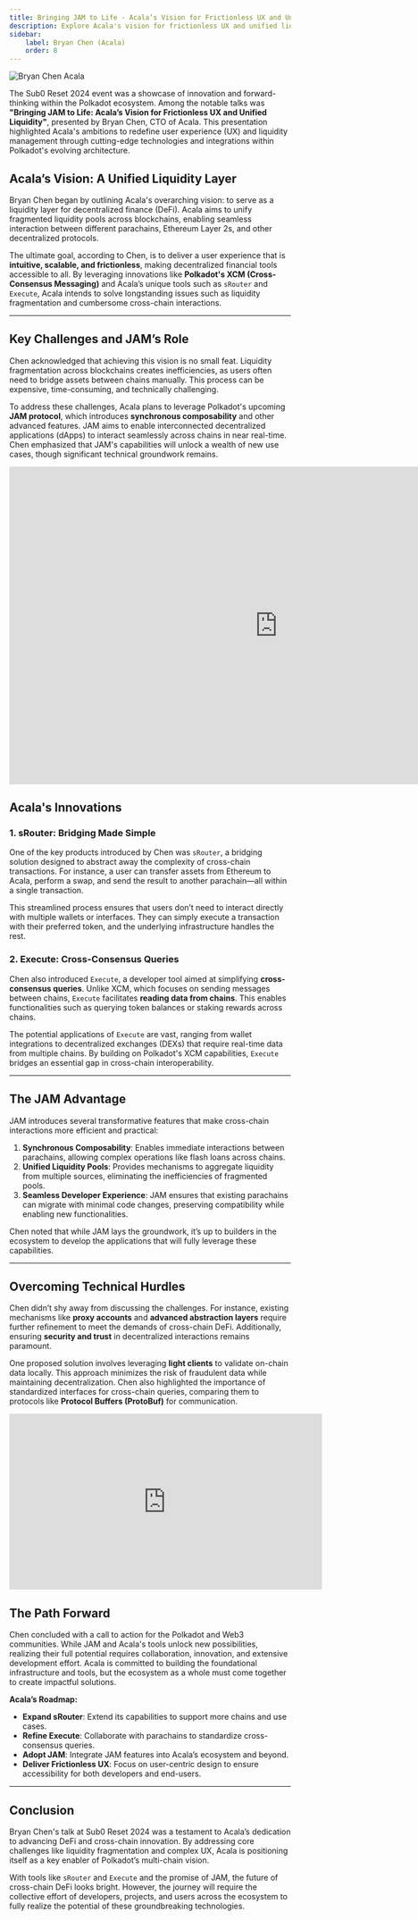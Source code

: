 ```yaml
---
title: Bringing JAM to Life - Acala’s Vision for Frictionless UX and Unified Liquidity
description: Explore Acala's vision for frictionless UX and unified liquidity with JAM, reshaping DeFi through cross-chain innovation and tools.
sidebar:
    label: Bryan Chen (Acala)
    order: 8
---
```




<Image src={coverImage} alt="Bryan Chen Acala" />


The Sub0 Reset 2024 event was a showcase of innovation and forward-thinking within the Polkadot ecosystem. Among the notable talks was **"Bringing JAM to Life: Acala’s Vision for Frictionless UX and Unified Liquidity"**, presented by Bryan Chen, CTO of Acala. This presentation highlighted Acala's ambitions to redefine user experience (UX) and liquidity management through cutting-edge technologies and integrations within Polkadot's evolving architecture.

## **Acala’s Vision: A Unified Liquidity Layer**
Bryan Chen began by outlining Acala's overarching vision: to serve as a liquidity layer for decentralized finance (DeFi). Acala aims to unify fragmented liquidity pools across blockchains, enabling seamless interaction between different parachains, Ethereum Layer 2s, and other decentralized protocols.

The ultimate goal, according to Chen, is to deliver a user experience that is **intuitive, scalable, and frictionless**, making decentralized financial tools accessible to all. By leveraging innovations like **Polkadot's XCM (Cross-Consensus Messaging)** and Acala’s unique tools such as `sRouter` and `Execute`, Acala intends to solve longstanding issues such as liquidity fragmentation and cumbersome cross-chain interactions.

---

## **Key Challenges and JAM’s Role**
Chen acknowledged that achieving this vision is no small feat. Liquidity fragmentation across blockchains creates inefficiencies, as users often need to bridge assets between chains manually. This process can be expensive, time-consuming, and technically challenging.

To address these challenges, Acala plans to leverage Polkadot's upcoming **JAM protocol**, which introduces **synchronous composability** and other advanced features. JAM aims to enable interconnected decentralized applications (dApps) to interact seamlessly across chains in near real-time. Chen emphasized that JAM's capabilities will unlock a wealth of new use cases, though significant technical groundwork remains.

<iframe src="https://docs.google.com/presentation/d/e/2PACX-1vTk-vgqf8GEvxeYlnMFXRHO8diviPUclGSZjgbnms-KxA49C5V1KSmKWpOuJL9y-Kws7FJJ5kWhPcGv/embed?start=false&loop=false&delayms=3000" frameborder="0" width="960" height="569" allowfullscreen="true" mozallowfullscreen="true" webkitallowfullscreen="true"></iframe>

## **Acala's Innovations**
### **1. sRouter: Bridging Made Simple**
One of the key products introduced by Chen was `sRouter`, a bridging solution designed to abstract away the complexity of cross-chain transactions. For instance, a user can transfer assets from Ethereum to Acala, perform a swap, and send the result to another parachain—all within a single transaction.

This streamlined process ensures that users don’t need to interact directly with multiple wallets or interfaces. They can simply execute a transaction with their preferred token, and the underlying infrastructure handles the rest.

### **2. Execute: Cross-Consensus Queries**
Chen also introduced `Execute`, a developer tool aimed at simplifying **cross-consensus queries**. Unlike XCM, which focuses on sending messages between chains, `Execute` facilitates **reading data from chains**. This enables functionalities such as querying token balances or staking rewards across chains.

The potential applications of `Execute` are vast, ranging from wallet integrations to decentralized exchanges (DEXs) that require real-time data from multiple chains. By building on Polkadot's XCM capabilities, `Execute` bridges an essential gap in cross-chain interoperability.

---

## **The JAM Advantage**
JAM introduces several transformative features that make cross-chain interactions more efficient and practical:

1. **Synchronous Composability**: Enables immediate interactions between parachains, allowing complex operations like flash loans across chains.
2. **Unified Liquidity Pools**: Provides mechanisms to aggregate liquidity from multiple sources, eliminating the inefficiencies of fragmented pools.
3. **Seamless Developer Experience**: JAM ensures that existing parachains can migrate with minimal code changes, preserving compatibility while enabling new functionalities.

Chen noted that while JAM lays the groundwork, it’s up to builders in the ecosystem to develop the applications that will fully leverage these capabilities.

---

## **Overcoming Technical Hurdles**
Chen didn’t shy away from discussing the challenges. For instance, existing mechanisms like **proxy accounts** and **advanced abstraction layers** require further refinement to meet the demands of cross-chain DeFi. Additionally, ensuring **security and trust** in decentralized interactions remains paramount.

One proposed solution involves leveraging **light clients** to validate on-chain data locally. This approach minimizes the risk of fraudulent data while maintaining decentralization. Chen also highlighted the importance of standardized interfaces for cross-chain queries, comparing them to protocols like **Protocol Buffers (ProtoBuf)** for communication.

<iframe width="560" height="315" src="https://www.youtube.com/embed/U_hSgePC8X4?si=QFWqZZXje4AY0A0p" title="YouTube video player" frameborder="0" allow="accelerometer; autoplay; clipboard-write; encrypted-media; gyroscope; picture-in-picture; web-share" referrerpolicy="strict-origin-when-cross-origin" allowfullscreen></iframe>

## **The Path Forward**
Chen concluded with a call to action for the Polkadot and Web3 communities. While JAM and Acala's tools unlock new possibilities, realizing their full potential requires collaboration, innovation, and extensive development effort. Acala is committed to building the foundational infrastructure and tools, but the ecosystem as a whole must come together to create impactful solutions.

**Acala’s Roadmap:**
- **Expand sRouter**: Extend its capabilities to support more chains and use cases.
- **Refine Execute**: Collaborate with parachains to standardize cross-consensus queries.
- **Adopt JAM**: Integrate JAM features into Acala’s ecosystem and beyond.
- **Deliver Frictionless UX**: Focus on user-centric design to ensure accessibility for both developers and end-users.

---

## **Conclusion**
Bryan Chen's talk at Sub0 Reset 2024 was a testament to Acala’s dedication to advancing DeFi and cross-chain innovation. By addressing core challenges like liquidity fragmentation and complex UX, Acala is positioning itself as a key enabler of Polkadot’s multi-chain vision.

With tools like `sRouter` and `Execute` and the promise of JAM, the future of cross-chain DeFi looks bright. However, the journey will require the collective effort of developers, projects, and users across the ecosystem to fully realize the potential of these groundbreaking technologies.
